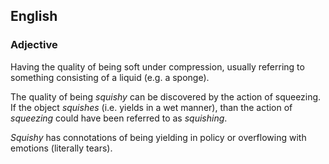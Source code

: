 {{cleanup}}
==English==

===Adjective===

Having the quality of being soft under compression, usually referring to something consisting of a liquid (e.g. a sponge).

The quality of being ''squishy'' can be discovered by the action of squeezing.  If the object ''squishes'' (i.e. yields in a wet manner), than the action of ''squeezing'' could have been referred to as ''squishing''.

''Squishy'' has connotations of being yielding in policy or overflowing with emotions (literally tears).